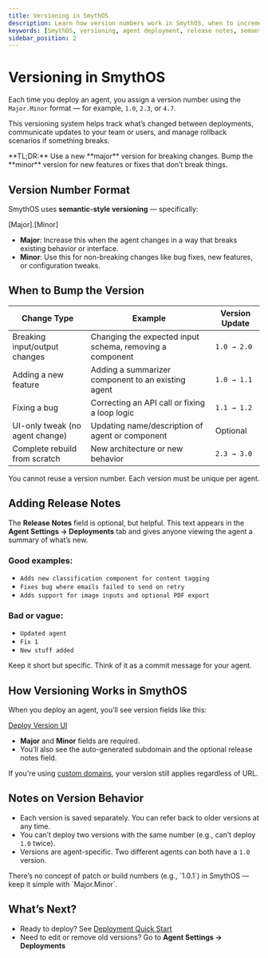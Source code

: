 ```yaml
---
title: Versioning in SmythOS
description: Learn how version numbers work in SmythOS, when to increment them, and how to use release notes effectively.
keywords: [SmythOS, versioning, agent deployment, release notes, semantic versioning, agent management]
sidebar_position: 2
---
```


# Versioning in SmythOS

Each time you deploy an agent, you assign a version number using the `Major.Minor` format — for example, `1.0`, `2.3`, or `4.7`.

This versioning system helps track what’s changed between deployments, communicate updates to your team or users, and manage rollback scenarios if something breaks.

<InfoCallout>
**TL;DR:** Use a new **major** version for breaking changes. Bump the **minor** version for new features or fixes that don’t break things.
</InfoCallout>

<Spacer size="md" />

## Version Number Format

SmythOS uses **semantic-style versioning** — specifically:

[Major].[Minor]

- **Major**: Increase this when the agent changes in a way that breaks existing behavior or interface.
- **Minor**: Use this for non-breaking changes like bug fixes, new features, or configuration tweaks.

<Spacer size="md" />

## When to Bump the Version

| Change Type                     | Example                                                                 | Version Update     |
|--------------------------------|-------------------------------------------------------------------------|--------------------|
| Breaking input/output changes  | Changing the expected input schema, removing a component               | `1.0 → 2.0`        |
| Adding a new feature           | Adding a summarizer component to an existing agent                     | `1.0 → 1.1`        |
| Fixing a bug                   | Correcting an API call or fixing a loop logic                          | `1.1 → 1.2`        |
| UI-only tweak (no agent change)| Updating name/description of agent or component                        | Optional           |
| Complete rebuild from scratch  | New architecture or new behavior                                       | `2.3 → 3.0`        |

<WarningCallout>
You cannot reuse a version number. Each version must be unique per agent.
</WarningCallout>

<Spacer size="md" />

## Adding Release Notes

The **Release Notes** field is optional, but helpful. This text appears in the **Agent Settings → Deployments** tab and gives anyone viewing the agent a summary of what’s new.

### Good examples:
- `Adds new classification component for content tagging`
- `Fixes bug where emails failed to send on retry`
- `Adds support for image inputs and optional PDF export`

### Bad or vague:
- `Updated agent`  
- `Fix 1`  
- `New stuff added`

Keep it short but specific. Think of it as a commit message for your agent.

<Spacer size="md" />

## How Versioning Works in SmythOS

When you deploy an agent, you’ll see version fields like this:

[Deploy Version UI](./images/deploy-version-ui.jpg)

- **Major** and **Minor** fields are required.
- You’ll also see the auto-generated subdomain and the optional release notes field.

If you're using [custom domains](/docs/agent-deployment/subdomains), your version still applies regardless of URL.

<Spacer size="md" />

## Notes on Version Behavior

- Each version is saved separately. You can refer back to older versions at any time.
- You can’t deploy two versions with the same number (e.g., can’t deploy `1.0` twice).
- Versions are agent-specific. Two different agents can both have a `1.0` version.

<InfoCallout>
There’s no concept of patch or build numbers (e.g., `1.0.1`) in SmythOS — keep it simple with `Major.Minor`.
</InfoCallout>

<Spacer size="md" />

## What’s Next?

- Ready to deploy? See [Deployment Quick Start](/docs/agent-deployment/quickstart)
- Need to edit or remove old versions? Go to **Agent Settings → Deployments**
